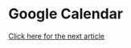 # Google Calendar

[Click here for the next article](/peacelab/courses/next_article?curr=2_google_calendar)
